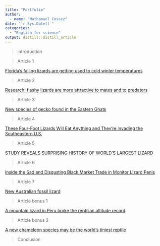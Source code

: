 ```yaml
---
title: "Portfolio"
author:
  - name: "Nathanael Cossez"
date: "`r Sys.Date()`"
categories:
  - "English for science"
output: distill::distill_article
---
```


>introduction

>Article 1

[Florida’s falling lizards are getting used to cold winter temperatures](https://191903.github.io/nathanael_blog/posts/2020-10-25-article-1/)

>Article 2

[Research: flashy lizards are more attractive to mates and to predators](https://191903.github.io/nathanael_blog/posts/2020-12-07-article-2/)

>Article 3

[New species of gecko found in the Eastern Ghats](https://191903.github.io/nathanael_blog/posts/2020-12-07-article-3/)

>Article 4

[These Four-Foot Lizards Will Eat Anything and They’re Invading the Southeastern U.S.](https://191903.github.io/nathanael_blog/posts/2020-12-07-article-4/)

>Article 5

[STUDY REVEALS SURPRISING HISTORY OF WORLD’S LARGEST LIZARD](https://191903.github.io/nathanael_blog/posts/2021-03-06-article5/)

>Article 6

[Inside the Sad and Disgusting Black Market Trade in Monitor Lizard Penis](https://191903.github.io/nathanael_blog/posts/2021-03-10-article-6/)

>Article 7

[New Australian fossil lizard](https://191903.github.io/nathanael_blog/posts/2021-03-10-article-7/)

>Article bonus 1

[A mountain lizard in Peru broke the reptilian altitude record](https://191903.github.io/nathanael_blog/posts/2021-03-17-article-bonus-1/)

>Article bonus 2

[A new chameleon species may be the world’s tiniest reptile](https://191903.github.io/nathanael_blog/posts/2021-03-17-article-bonus-2/)

>Conclusion
